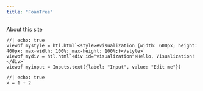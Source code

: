 ```yaml
---
title: "FoamTree"
---
```


About this site

```ojs
//| echo: true
viewof mystyle = htl.html`<style>#visualization {width: 600px; height: 400px; max-width: 100%; max-height: 100%;}</style>`
viewof mydiv = htl.html`<div id="visualization">Hello, Visualization!</div>`
viewof myinput = Inputs.text({label: "Input", value: "Edit me"})
```

```ojs
//| echo: true
x = 1 + 2
```
